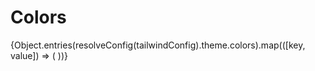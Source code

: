 
<Meta title="Docs/Colors" />

# Colors

<ColorPalette>
  {Object.entries(resolveConfig(tailwindConfig).theme.colors).map(([key, value]) => (
    <ColorItem
      key={key}
      title={key}
      colors={typeof value === 'string' ? [value] : value}
    />
  ))}
</ColorPalette>